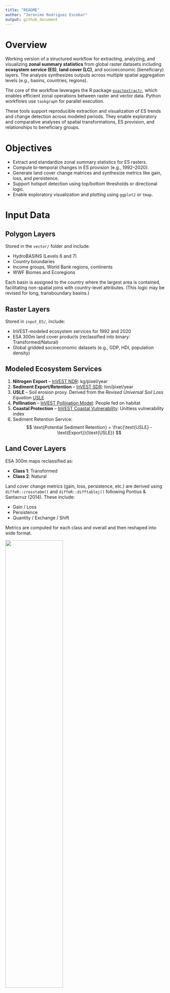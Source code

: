 ```yaml
---
title: "README"
author: "Jeronimo Rodriguez Escobar"
output: github_document
---
```


# Overview

Working version of a structured workflow for extracting, analyzing, and visualizing **zonal summary statistics** from global raster datasets including **ecosystem service (ES)**, **land cover (LC)**, and socioeconomic (beneficiary) layers. The analysis synthesizes outputs across multiple spatial aggregation levels (e.g., basins, countries, regions).

The core of the workflow leverages the R package [`exactextractr`](https://github.com/isciences/exactextractr), which enables efficient zonal operations between raster and vector data. Python workflows use `taskgraph` for parallel execution.

These tools support reproducible extraction and visualization of ES trends and change detection across modeled periods. They enable exploratory and comparative analyses of spatial transformations, ES provision, and relationships to beneficiary groups.

# Objectives

- Extract and standardize zonal summary statistics for ES rasters.
- Compute bi-temporal changes in ES provision (e.g., 1992–2020).
- Generate land cover change matrices and synthesize metrics like gain, loss, and persistence.
- Support hotspot detection using top/bottom thresholds or directional logic.
- Enable exploratory visualization and plotting using `ggplot2` or `tmap`.

# Input Data

## Polygon Layers

Stored in the `vector/` folder and include:

- HydroBASINS (Levels 6 and 7)
- Country boundaries
- Income groups, World Bank regions, continents
- WWF Biomes and Ecoregions

Each basin is assigned to the country where the largest area is contained, facilitating non-spatial joins with country-level attributes. (This logic may be revised for long, transboundary basins.)

## Raster Layers

Stored in `input_ES/`, include:

- InVEST-modeled ecosystem services for 1992 and 2020
- ESA 300m land cover products (reclassified into binary: Transformed/Natural)
- Global gridded socioeconomic datasets (e.g., GDP, HDI, population density)

## Modeled Ecosystem Services

1. **Nitrogen Export** –  [InVEST NDR](https://naturalcapitalproject.stanford.edu/software/invest): kg/pixel/year
2. **Sediment Export/Retention** – [InVEST SDR](https://naturalcapitalproject.stanford.edu/software/invest): ton/pixel/year
3. **USLE** – Soil erosion proxy. Derived from the *Revised Universal Soil Loss Equation* [USLE](https://storage.googleapis.com/releases.naturalcapitalproject.org/invest-userguide/latest/en/sdr.html)
4. **Pollination** –   [InVEST Pollination Model](https://naturalcapitalproject.stanford.edu/software/invest): People fed on habitat
5. **Coastal Protection** – [InVEST Coastal Vulnerability](https://naturalcapitalproject.stanford.edu/software/invest): Unitless vulnerability index
6.  Sediment Retention Service: $$
    \text{Potential Sediment Retention} = \frac{\text{USLE} - \text{Export}}{\text{USLE}}
    $$

## Land Cover Layers

ESA 300m maps reclassified as:

- **Class 1**: Transformed
- **Class 2**: Natural

Land cover change metrics (gain, loss, persistence, etc.) are derived using `diffeR::crosstabm()` and `diffeR::difftablej()` following Pontius & Santacruz (2014). These include:

- Gain / Loss
- Persistence
- Quantity / Exchange / Shift

Metrics are computed for each class and overall and then reshaped into wide format.

::: {.cell layout-align="center"}
<img src="output_maps/OriginalServices_chg_1992_2020.png" width="60%" />
:::

# Pipeline Usage (Python)

The `summary_pipeline.py` script executes batch zonal summaries using `taskgraph`. Inputs and logic are defined through these key data structures:

- `ANALYSIS_DATA`
- `REFERENCE_SUMMARY_VECTOR_PATHS`
- `ZONAL_OPS`

These define the rasters, vectors, and operations to apply. To execute:

```bash
docker pull therealspring/global_ncp-computational-environment:latest

# Linux/macOS
docker run -it --rm -v $(pwd):/workspace therealspring/global_ncp-computational-environment:latest /bin/bash

# Windows
docker run -it --rm -v %CD%:/workspace therealspring/global_ncp-computational-environment:latest /bin/bash
```

Then, run the workflow:

```bash
python summary_pipeline.py
```

Each raster-vector combo is processed in parallel, using `exactextract` for zonal summaries. Results are cached and returned quickly on reruns.

# R Workflow Summary

## 1. Load Vector & Raster Data

- Vector files: `vector/*.gpkg`
- Raster files: `input_ES/*.tif`

## 2. Extract ES Statistics

- Use `exactextractr::exact_extract()`
- Compute mean, sum, stdev for each year
- Calculate bi-temporal % change (e.g., `((2020 - 1992)/1992)*100`)

## 3. Identify Hotspots

Hotspots are defined using top/bottom thresholds, with custom logic for distinguishing between **loss of benefits** and **increase in damages**.

- For Sediment/Nitrogen export: increases are bad → identify top 1–5%
- For Retention, Pollination, Coastal Protection: losses are bad → identify bottom 1–5%

Binary indicator columns are added for mapping or filtering.

## 4. Merge Beneficiary Data

Socioeconomic variables are added from gridded layers using `exact_extract()`:

- HDI (2020)
- Population density
- Farm size
- Built-up area
- GDP

## 5. Visualization

- Scatterplots: % change in ES vs. beneficiary variables
- Maps: faceted binary hotspot maps per service (`tmap::tm_facets()`)

::: {.cell layout-align="center"}
<img src="outputs/es_change_barplot.png" width="70%" />
:::

# Future Directions

- Implement PostgreSQL + PostGIS backend
- Normalize values (e.g., population-weighted) during extraction
- Extend temporal coverage (e.g., 1990–2020 at 5-year intervals)
- Add transitions and swap metrics to land cover summaries
- Build R + Python dashboards or plug-ins for visualization

# License

This project is licensed under the Apache License 2.0. See the `LICENSE` file for full details.

# Contributors

- Jeronimo Rodriguez Escobar
- Richard P. Sharp

For contributions or issues, [open a GitHub issue](https://github.com/springinnovate/global_NCP/issues) or submit a pull request.

